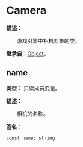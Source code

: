 # Camera

**描述：**

&emsp;&emsp;游戏引擎中相机对象的类。

**继承自：**[Object](/docs/api/Class/Object)。

## name

**类型：** 只读成员变量。

**描述：**

&emsp;&emsp;相机的名称。

**签名：**
```tl
const name: string
```